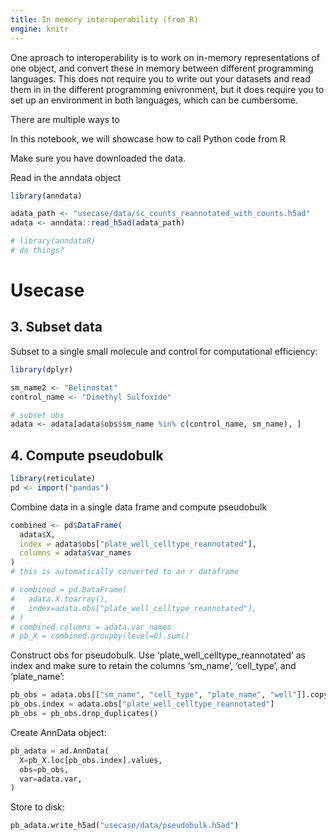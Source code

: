 ```yaml
---
title: In memory interoperability (from R)
engine: knitr
---
```


One aproach to interoperability is to work on in-memory representations of one object, and convert these in memory between different programming languages. This does not require you to write out your datasets and read them in in the different programming enivronment, but it does require you to set up an environment in both languages, which can be cumbersome.


There are multiple ways to 

In this notebook, we will showcase how to call Python code from R

Make sure you have downloaded the data.

Read in the anndata object
```r
library(anndata)

adata_path <- "usecase/data/sc_counts_reannotated_with_counts.h5ad"
adata <- anndata::read_h5ad(adata_path)
```

```r
# library(anndataR)
# do things?
```


# Usecase

## 3. Subset data

Subset to a single small molecule and control for computational efficiency:

```r
library(dplyr)

sm_name2 <- "Belinostat"
control_name <- "Dimethyl Sulfoxide"

# subset obs
adata <- adata[adata$obs$sm_name %in% c(control_name, sm_name), ]
```

## 4. Compute pseudobulk

```r
library(reticulate)
pd <- import("pandas")
```

Combine data in a single data frame and compute pseudobulk

```r

combined <- pd$DataFrame(
  adata$X,
  index = adata$obs["plate_well_celltype_reannotated"],
  columns = adata$var_names
)
# this is automatically converted to an r dataframe

# combined = pd.DataFrame(
#   adata.X.toarray(),
#   index=adata.obs["plate_well_celltype_reannotated"],
# )
# combined.columns = adata.var_names
# pb_X = combined.groupby(level=0).sum()
```

Construct obs for pseudobulk. Use 'plate_well_celltype_reannotated' as index and make sure to retain the columns 'sm_name', 'cell_type', and 'plate_name':

```python
pb_obs = adata.obs[["sm_name", "cell_type", "plate_name", "well"]].copy()
pb_obs.index = adata.obs["plate_well_celltype_reannotated"]
pb_obs = pb_obs.drop_duplicates()
```

Create AnnData object:

```python
pb_adata = ad.AnnData(
  X=pb_X.loc[pb_obs.index].values,
  obs=pb_obs,
  var=adata.var,
)
```

Store to disk:

```python
pb_adata.write_h5ad("usecase/data/pseudobulk.h5ad")
```